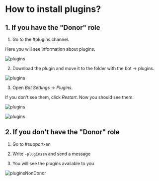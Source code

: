 # How to install plugins?

## 1. If you have the "Donor" role

1. Go to the #plugins channel.

Here you will see information about plugins.

![plugins](public/plugins1.png)

2. Download the plugin and move it to the folder with the bot -> plugins.

![plugins](public/plugins2.gif)

3. Open *Bot Settings* -> *Plugins*.

If you don't see them, click *Restart*. Now you should see them.

![plugins](public/plugins3.png)

![plugins](public/plugins4.png)

## 2. If you don't have the "Donor" role

1. Go to #support-en

2. Write `-pluginsen` and send a message

3. You will see the plugins available to you

![pluginsNonDonor](public/pluginsNonDonor.png)
